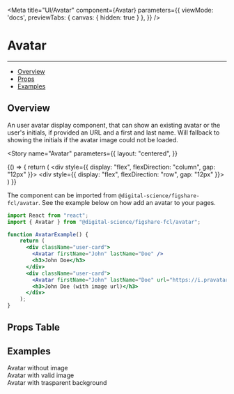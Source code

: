 
<Meta
  title="UI/Avatar"
  component={Avatar}
  parameters={{
    viewMode: 'docs',
    previewTabs: {
      canvas: { hidden: true }
     },
  }}
/>

# Avatar
---
- [Overview](#overview)
- [Props](#props-table)
- [Examples](#examples)

## Overview

An user avatar display component, that can show an existing avatar or the user\'s initials, if provided an URL and a first and last name.
Will fallback to showing the initials if the avatar image could not be loaded.

<Story
  name="Avatar"
  parameters={{
    layout: "centered",
  }}
>
  {() => {
    return (
      <div style={{ display: "flex", flexDirection: "column", gap: "12px" }}>
        <div style={{ display: "flex", flexDirection: "row", gap: "12px" }}>
          <Avatar firstName="John" lastName="Doe" />
          <Avatar firstName="John" lastName="Doe" url={image} />
        </div>
      </div>
    )
  }}
</Story>

The component can be imported from `@digital-science/figshare-fcl/avatar`.
See the example below on how add an avatar to your pages.


```jsx
import React from "react";
import { Avatar } from "@digital-science/figshare-fcl/avatar";

function AvatarExample() {
    return (
      <div className="user-card">
        <Avatar firstName="John" lastName="Doe" />
        <h3>John Doe</h3>
      </div>
      <div className="user-card">
        <Avatar firstName="John" lastName="Doe" url="https://i.pravatar.cc/300?img=70" />
        <h3>John Doe (with image url)</h3>
      </div>
    );
}
```

## Props Table
<ArgsTable of={Avatar} />

## Examples
<Canvas>
    <div style={{ display: "flex", flexDirection: "column", gap: "12px" }}>
      <div style={{ display: "flex", flexDirection: "column", gap: "12px" }}>
      <div>
          <Avatar firstName="John" lastName="Doe" />
          <span>Avatar without image</span>
        </div>
        <div>
          <Avatar firstName="John" lastName="Doe" url={image} />
          <span>Avatar with valid image</span>
        </div>
        <div>        
          <Avatar firstName="John" lastName="Doe" url={imageWithTransparentBackground} />
          <span>Avatar with trasparent background</span>
        </div>
      </div>
    </div>
</Canvas>